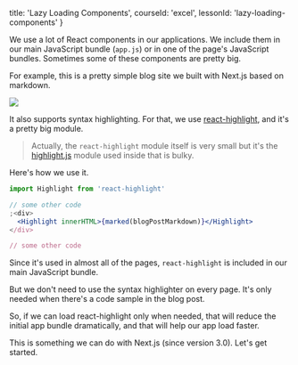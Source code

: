
  title: 'Lazy Loading Components',
  courseId: 'excel',
  lessonId: 'lazy-loading-components'
}

We use a lot of React components in our applications. We include them in our main JavaScript bundle (`app.js`) or in one of the page's JavaScript bundles. Sometimes some of these components are pretty big.

For example, this is a pretty simple blog site we built with Next.js based on markdown.

![](/learn/static/images/llc-hellonext.png)

It also supports syntax highlighting. For that, we use [react-highlight](https://github.com/akiran/react-highlight), and it's a pretty big module.

> Actually, the `react-highlight` module itself is very small but it's the [highlight.js](https://github.com/isagalaev/highlight.js/) module used inside that is bulky.

Here's how we use it.

```jsx
import Highlight from 'react-highlight'

// some other code
;<div>
  <Highlight innerHTML>{marked(blogPostMarkdown)}</Highlight>
</div>

// some other code
```

Since it's used in almost all of the pages, `react-highlight` is included in our main JavaScript bundle.

But we don't need to use the syntax highlighter on every page. It's only needed when there's a code sample in the blog post.

So, if we can load react-highlight only when needed, that will reduce the initial app bundle dramatically, and that will help our app load faster.

This is something we can do with Next.js (since version 3.0).
Let's get started.

